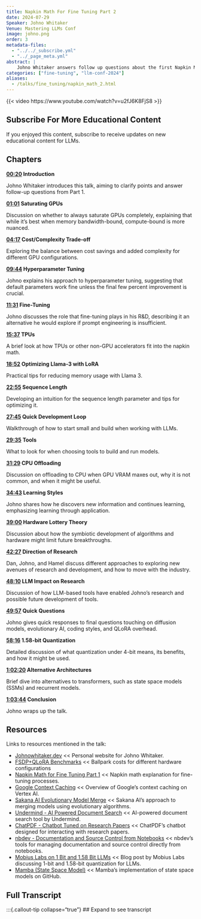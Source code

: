 ```yaml
---
title: Napkin Math For Fine Tuning Part 2
date: 2024-07-29
Speaker: Johno Whitaker
Venue: Mastering LLMs Conf
image: johno.png
order: 3
metadata-files: 
  - "../../_subscribe.yml"
  - "../_page_meta.yml"
abstract: |
    Johno Whitaker answers follow up questions about the first Napkin Math for Fine Tuning video and about his research.
categories: ["fine-tuning", "llm-conf-2024"]
aliases:
  - /talks/fine_tuning/napkin_math_2.html
---
```


{{< video https://www.youtube.com/watch?v=u2fJ6K8FjS8 >}}



:::{.callout-tip .mobile-only}
## Subscribe For More Educational Content

If you enjoyed this content, subscribe to receive updates on new educational content for LLMs. 

<center><script async data-uid="6379a28bdb" src="https://hamel.ck.page/6379a28bdb/index.js"></script></center>
:::

## Chapters

**[00:20](https://youtu.be/u2fJ6K8FjS8?t=20) Introduction**

Johno Whitaker introduces this talk, aiming to clarify points and answer follow-up questions from Part 1.

**[01:01](https://youtu.be/u2fJ6K8FjS8?t=61) Saturating GPUs**

Discussion on whether to always saturate GPUs completely, explaining that while it's best when memory bandwidth-bound, compute-bound is more nuanced.

**[04:17](https://youtu.be/u2fJ6K8FjS8?t=257) Cost/Complexity Trade-off**

Exploring the balance between cost savings and added complexity for different GPU configurations. 

**[09:44](https://youtu.be/u2fJ6K8FjS8?t=584) Hyperparameter Tuning**

Johno explains his approach to hyperparameter tuning, suggesting that default parameters work fine unless the final few percent improvement is crucial.

**[11:31](https://youtu.be/u2fJ6K8FjS8?t=691) Fine-Tuning**

Johno discusses the role that fine-tuning plays in his R&D, describing it an alternative he would explore if prompt engineering is insufficient.

**[15:37](https://youtu.be/u2fJ6K8FjS8?t=937) TPUs**

A brief look at how TPUs or other non-GPU accelerators fit into the napkin math.

**[18:52](https://youtu.be/u2fJ6K8FjS8?t=1132) Optimizing Llama-3 with LoRA**

Practical tips for reducing memory usage with Llama 3.

**[22:55](https://youtu.be/u2fJ6K8FjS8?t=1375) Sequence Length**

Developing an intuition for the sequence length parameter and tips for optimizing it.

**[27:45](https://youtu.be/u2fJ6K8FjS8?t=1665) Quick Development Loop**

Walkthrough of how to start small and build when working with LLMs.

**[29:35](https://youtu.be/u2fJ6K8FjS8?t=1775) Tools**

What to look for when choosing tools to build and run models.

**[31:29](https://youtu.be/u2fJ6K8FjS8?t=1889) CPU Offloading**

Discussion on offloading to CPU when GPU VRAM maxes out, why it is not common, and when it might be useful.

**[34:43](https://youtu.be/u2fJ6K8FjS8?t=2083) Learning Styles**

Johno shares how he discovers new information and continues learning, emphasizing learning through application.

**[39:00](https://youtu.be/u2fJ6K8FjS8?t=2340) Hardware Lottery Theory**

Discussion about how the symbiotic development of algorithms and hardware might limit future breakthroughs.

**[42:27](https://youtu.be/u2fJ6K8FjS8?t=2547) Direction of Research**

Dan, Johno, and Hamel discuss different approaches to exploring new avenues of research and development, and how to move with the industry.

**[48:10](https://youtu.be/u2fJ6K8FjS8?t=2890) LLM Impact on Research**

Discussion of how LLM-based tools have enabled Johno's research and possible future development of tools.

**[49:57](https://youtu.be/u2fJ6K8FjS8?t=2997) Quick Questions**

Johno gives quick responses to final questions touching on diffusion models, evolutionary AI, coding styles, and QLoRA overhead.

**[58:16](https://youtu.be/u2fJ6K8FjS8?t=3496) 1.58-bit Quantization**

Detailed discussion of what quantization under 4-bit means, its benefits, and how it might be used.

**[1:02:20](https://youtu.be/u2fJ6K8FjS8?t=3740) Alternative Architectures**

Brief dive into alternatives to transformers, such as state space models (SSMs) and recurrent models.

**[1:03:44](https://youtu.be/u2fJ6K8FjS8?t=3824) Conclusion**

Johno wraps up the talk.

## Resources

Links to resources mentioned in the talk:

- [Johnowhitaker.dev](https://johnowhitaker.dev/) << Personal website for Johno Whitaker.
- [FSDP+QLoRA Benchmarks](https://github.com/AnswerDotAI/fsdp_qlora/blob/main/benchmarks_03_2024.md) << Ballpark costs for different hardware configurations
- [Napkin Math for Fine Tuning Part 1](https://parlance-labs.com/education/fine_tuning/napkin_math.html) << Napkin math explanation for fine-tuning processes.
- [Google Context Caching](https://cloud.google.com/vertex-ai/generative-ai/docs/context-cache/context-cache-overview) << Overview of Google's context caching on Vertex AI.
- [Sakana AI Evolutionary Model Merge](https://sakana.ai/evolutionary-model-merge/) << Sakana AI's approach to merging models using evolutionary algorithms.
- [Undermind - AI Powered Document Search](https://www.undermind.ai/home/) << AI-powered document search tool by Undermind.
- [ChatPDF - Chatbot Tuned on Research Papers](https://www.chatpdf.com/) << ChatPDF's chatbot designed for interacting with research papers.
- [nbdev - Documentation and Source Control from Notebooks](https://nbdev.fast.ai/) << nbdev's tools for managing documentation and source control directly from notebooks.
- [Mobius Labs on 1 Bit and 1.58 Bit LLMs](https://mobiusml.github.io/1bit_blog/) << Blog post by Mobius Labs discussing 1-bit and 1.58-bit quantization for LLMs.
- [Mamba (State Space Model)](https://github.com/state-spaces/mamba) << Mamba's implementation of state space models on GitHub.


## Full Transcript
:::{.callout-tip collapse="true"}
## Expand to see transcript
